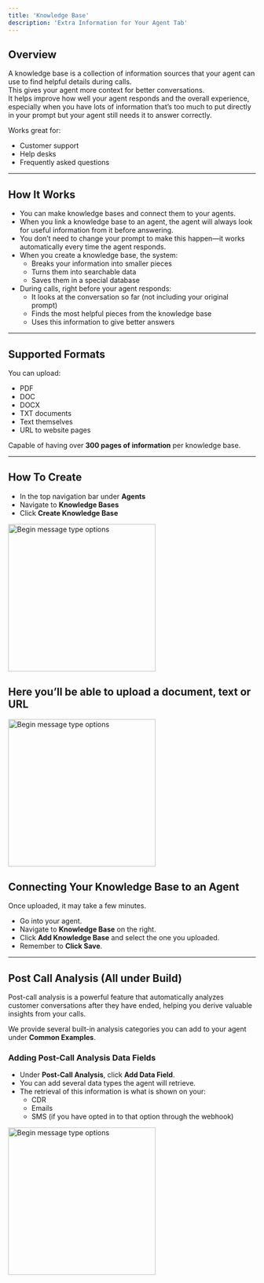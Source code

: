 ```yaml
---
title: 'Knowledge Base'
description: 'Extra Information for Your Agent Tab'
---
```


## Overview

A knowledge base is a collection of information sources that your agent can use to find helpful details during calls.  
This gives your agent more context for better conversations.  
It helps improve how well your agent responds and the overall experience, especially when you have lots of information that’s too much to put directly in your prompt but your agent still needs it to answer correctly.  

Works great for:
- Customer support
- Help desks
- Frequently asked questions

---

## How It Works

- You can make knowledge bases and connect them to your agents.  
- When you link a knowledge base to an agent, the agent will always look for useful information from it before answering.  
- You don’t need to change your prompt to make this happen—it works automatically every time the agent responds.  
- When you create a knowledge base, the system:  
  - Breaks your information into smaller pieces  
  - Turns them into searchable data  
  - Saves them in a special database  
- During calls, right before your agent responds:  
  - It looks at the conversation so far (not including your original prompt)  
  - Finds the most helpful pieces from the knowledge base  
  - Uses this information to give better answers  

---

## Supported Formats

You can upload:
- PDF  
- DOC  
- DOCX  
- TXT documents  
- Text themselves  
- URL to website pages  

Capable of having over **300 pages of information** per knowledge base.

---

## How To Create

- In the top navigation bar under **Agents**  
- Navigate to **Knowledge Bases**  
- Click **Create Knowledge Base**  

<img
  src="/images/fifth.png"
  alt="Begin message type options"
  height="300"
  className="rounded-lg"
/>


## Here you’ll be able to upload a document, text or URL

<img
  src="/images/sixth.png"
  alt="Begin message type options"
  height="300"
  className="rounded-lg"
/>

## Connecting Your Knowledge Base to an Agent

Once uploaded, it may take a few minutes.

- Go into your agent.  
- Navigate to **Knowledge Base** on the right.  
- Click **Add Knowledge Base** and select the one you uploaded.  
- Remember to **Click Save**.  

---

## Post Call Analysis (All under Build)

Post-call analysis is a powerful feature that automatically analyzes customer conversations after they have ended, helping you derive valuable insights from your calls.

We provide several built-in analysis categories you can add to your agent under **Common Examples**.

### Adding Post-Call Analysis Data Fields

- Under **Post-Call Analysis**, click **Add Data Field**.  
- You can add several data types the agent will retrieve.  
- The retrieval of this information is what is shown on your:
  - CDR
  - Emails
  - SMS (if you have opted in to that option through the webhook) 

<img
  src="/images/seventh.png"
  alt="Begin message type options"
  height="300"
  className="rounded-lg"
/>
